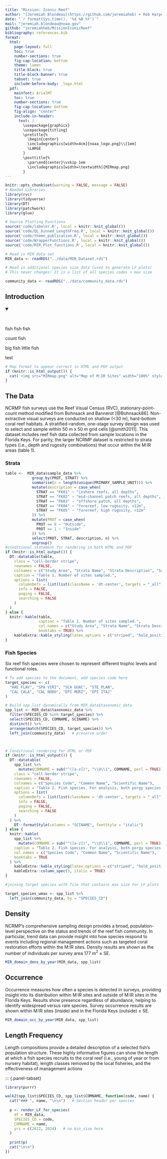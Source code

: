 ```yaml
---
title: "Mission: Iconic Reef"
author: "[Jeremiah Blondeau](https://github.com/jeremiaheb) + Rob Harper"
date: "`r format(Sys.time(), '%d %B %Y')`"
mail: "jeremiah.blondeau@noaa.gov"
github: "jeremiahheb/MissionIconicReef"
bibliography: references.bib
format: 
  html:
    page-layout: full
    toc: true
    number-sections: true
    fig-cap-location: bottom
    theme: lumen
    title-block: true
    title-block-banner: true
    tabset: true
    include-before-body: _logo.html 
  pdf:
    mainfont: ArialMT
    toc: true
    number-sections: true
    fig-cap-location: bottom
    fig-align: "center"
    include-in-header:
      text: |
        \usepackage{graphicx}
        \usepackage{titling}
        \pretitle{%
          \begin{center}
          \includegraphics[width=4cm]{noaa_logo.png}\\[1em]
          \LARGE
        }
        \posttitle{%
          \par\end{center}\vskip 1em
          \includegraphics[width=\textwidth]{MIRmap.png}
        }
---
```


<!-- html-only -->

```{=html}
<style>
  nav#TOC {
    font-size: 0.85em;
  }
</style>
```

```r
knitr::opts_chunk$set(warning = FALSE, message = FALSE)
# Needed Libraries
library(rvc)
library(tidyverse)
library(DT)
library(patchwork)
library(glue)

# Source Plotting Functions
source('code/labeler.R', local = knitr::knit_global())
source('code/QL_binned_LengthFreq.R', local = knitr::knit_global())
source('code/theme_publication.R', local = knitr::knit_global())
source('code/WrapperFunctions.R', local = knitr::knit_global())
source('code/MIR_Plot_functions.R', local = knitr::knit_global())

# Read in MIR data set
MIR_data <- readRDS("../data/MIR_Dataset.rds")

# Read in additional species size data (used to generate LF plots)
# This never changes! It is a list of all species codes + max size

community_data <- readRDS("../data/community_data.rds")


```

## Introduction

```{=html}
<script src="code/expand.js"></script>
```
<details class="expand" open>
<summary style="font-size:1.1em; font-weight:bold; cursor:pointer;">

</summary>
<br>

fish fish fish

count fish

big fish little fish

test

</details>

```r
# Map format to appear correct in HTML and PDF output
if (knitr::is_html_output()) {
  cat('<img src="MIRmap.png" alt="Map of M:IR Sites" width="100%" style="margin-top: 1em;">')
}
```




\newpage

## The Data

NCRMP fish surveys use the Reef Visual Census (RVC), stationary-point-count method modified from Bohnsack and Bannerot [@Bohnsack86]. Non-extractive visual surveys are conducted on shallow (\<30 m), hard-bottom coral reef habitats. A stratified-random, one-stage survey design was used to select and sample within 50 m x 50 m grid cells [@smith2011]. This dataset includes reef fish data collected from sample locations in the Florida Keys. For parity, the larger NCRMP dataset is restricted to strata types (i.e., depth and rugosity combinations) that occur within the M:IR areas (table 1).

### Strata

```r
table <-  MIR_data$sample_data %>%
            group_by(PROT, STRAT) %>%
            summarise(n = length(unique(PRIMARY_SAMPLE_UNIT))) %>%
            mutate(description = case_when(
              STRAT == "FK01" ~ "inshore reefs, all depths",
              STRAT == "FK02" ~ "mid-channel patch reefs, all depths",
              STRAT == "FK03" ~ "offshore patch, all depths",
              STRAT == "FK04" ~ "forereef, low rugosity, <12m",
              STRAT == "FK05" ~ "forereef, high rugosity, <12m"
            )) %>%
            mutate(PROT = case_when(
              PROT == 0 ~ "Outside",
              PROT == 1 ~ "Inside"
            )) %>% 
            select(PROT, STRAT, description, n) %>%
            ungroup()
#conditional statement for rendering in both HTML and PDF
if (knitr::is_html_output()) {
  DT::datatable(table,
    class = "cell-border stripe", 
    rownames = FALSE,
    colnames = c("Study Area", "Strata Name", "Strata Description", "Sample Number"),
    caption = "Table 1. Number of sites sampled.",
    options = list(
      columnDefs = list(list(className = 'dt-center', targets = "_all")),
      info = FALSE,
      paging = FALSE,
      searching = FALSE
    )
  )
} else {
  knitr::kable(table,
               caption = "Table 1. Number of sites sampled.",
               col.names = c("Study Area", "Strata Name", "Strata Description", "Sample Number"),
               booktabs = TRUE) %>%
    kableExtra::kable_styling(latex_options = c("striped", "hold_position"), font_size = 10)
}

```

### Fish Species

Six reef fish species were chosen to represent different trophic levels and functional roles.

```r
# To add species to the document, add species code here
target_species <- c(
  "HAE FLAV", "SPA VIRI", "SCA GUAC", "STE PLAN",
  "CAL CALA", "CAL NODO", "EPI MORI", "EPI ITAJ"
)

# Build spp_list dynamically from MIR_data$taxonomic_data
spp_list <- MIR_data$taxonomic_data %>%
  filter(SPECIES_CD %in% target_species) %>%
  select(SPECIES_CD, COMNAME, SCINAME) %>%
  distinct() %>%
  arrange(match(SPECIES_CD, target_species)) %>%
  left_join(community_data)   # preserve order



# Conditional rendering for HTML or PDF
if (knitr::is_html_output()) {
  DT::datatable(
    spp_list %>%
      mutate(COMNAME = sub("^([a-z])", "\\U\\1", COMNAME, perl = TRUE)),
    class = "cell-border stripe",
    rownames = FALSE,
    colnames = c("Species Code", "Common Name", "Scientific Name"),
    caption = "Table 2. Fish species. For analysis, both porgy species were combined.",
    options = list(
      columnDefs = list(list(className = 'dt-center', targets = "_all")),
      info = FALSE,
      paging = FALSE,
      searching = FALSE
    )
  ) %>%
    DT::formatStyle(columns = "SCINAME", fontStyle = "italic")
} else {
  knitr::kable(
    spp_list %>%
      mutate(COMNAME = sub("^([a-z])", "\\U\\1", COMNAME, perl = TRUE)),
    caption = "Table 2. Fish species. For analysis, both porgy species were combined.",
    col.names = c("Species Code", "Common Name", "Scientific Name"),
    booktabs = TRUE
  ) %>%
    kableExtra::kable_styling(latex_options = c("striped", "hold_position"), font_size = 10) %>%
    kableExtra::column_spec(3, italic = TRUE)
}

#joining target species with file that contains max size for LF plots

target_species_wmax <- spp_list %>%
  left_join(community_data, by = "SPECIES_CD")

```

\newpage

## Density

NCRMP’s comprehensive sampling design provides a broad, population-level perspective on the status and trends of the reef fish community. In particular, trend data can provide insight into how species respond to events including regional management actions such as targeted coral restoration efforts within the M:IR sites. Density results are shown as the number of individuals per survey area 177 m$^{2}$ ± SE.

```r
MIR_domain_dens_by_year(MIR_data, spp_list)
```

\newpage

## Occurrence

Occurrence measures how often a species is detected in surveys, providing insight into its distribution within M:IR sites and outside of M:IR sites in the Florida Keys. Results show presence regardless of abundance, helping to identify widespread versus rare species. Survey occurrence results are shown within M:IR sites (inside) and in the Florida Keys (outside) ± SE.

```r
MIR_domain_occ_by_year(MIR_data, spp_list)
```

\newpage

## Length Frequency

Length compositions provide a detailed description of a selected fish’s population structure. These highly informative figures can show the length at which a fish species recruits to the coral reef (i.e., young of year or from nursery habitat), length classes removed by the local fisheries, and the effectiveness of management actions


::: {.panel-tabset}

```r
library(purrr)

walk2(spp_list$SPECIES_CD, spp_list$COMNAME, function(code, name) {
  cat("### ", name, "\n\n")   # Section header per species
  
  p <- render_LF_for_species(
    df = MIR_data,
    SPECIES_CD = code,
    COMNAME = name,
    yrs = c(2022, 2024)   # no bin_size here
  )
  
  print(p)
  cat("\n\n")
})
```


